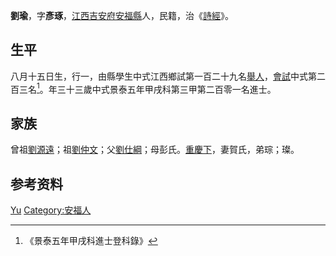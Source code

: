 {{Otheruses|other=名为刘瑜的其他人物|刘瑜}}
{{明清人物信息框
| 姓名 = 劉瑜
| 原名 =
| 圖片名稱= 
| 圖片大小 =
| 圖片說明 = 
| 最高職務 =
| 國家 = 大明 
| 爵位 =
| 籍貫 = [[江西|江西]][[吉安府|吉安府]][[安福縣|安福縣]]
| 族裔 = 
| 旗籍 = 
| 字號 = 
| 諡號 =
| 出生日期 = 八月十五日
| 出生地點 =
| 逝世日期 = 卒年不詳
| 逝世地點 =
| 墓葬 =
| 配偶 = 賀氏
| 親屬 = 
| 出身 =
* 景泰五年甲戌科進士出身
| 經歷 =
| 著作 =  
}}

'''劉瑜'''{{BD|1422年||？年||}}，字'''彥琢'''，[[江西|江西]][[吉安府|吉安府]][[安福縣|安福縣]]人，民籍，治《[[詩經|詩經]]》。

== 生平 ==
八月十五日生，行一，由縣學生中式江西鄉試第一百二十九名[[舉人|舉人]]，[[會試|會試]]中式第二百三名<ref>《景泰五年甲戌科進士登科錄》</ref>。年三十三歲中式景泰五年甲戌科第三甲第二百零一名進士。

== 家族 ==
曾祖[[劉源遠|劉源遠]]；祖[[劉仲文|劉仲文]]；父[[劉仕綱|劉仕綱]]；母彭氏。[[重慶下|重慶下]]，妻賀氏，弟琮；璨。

== 参考资料 ==
{{reflist}}

{{景泰五年甲戌科殿试金榜}}
{{reflist}}
{{DEFAULTSORT:Liu刘}}
[[Category:刘姓|Yu]]
[[Category:安福人|Category:安福人]]
